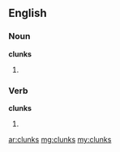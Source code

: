 ==English==

===Noun===
'''clunks'''

# {{plural of|clunk}}

===Verb===
'''clunks'''

# {{third-person singular of|clunk}}

[[ar:clunks]]
[[mg:clunks]]
[[my:clunks]]